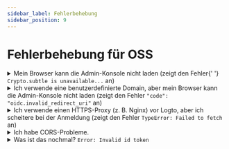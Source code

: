 ```yaml
---
sidebar_label: Fehlerbehebung
sidebar_position: 9
---
```


# Fehlerbehebung für OSS

<details>

<summary>
  Mein Browser kann die Admin-Konsole nicht laden (zeigt den Fehler{' '}
  <code>Crypto.subtle is unavailable...</code> an)
</summary>

Die Admin-Konsole verwendet die [Web Crypto API](https://developer.mozilla.org/en-US/docs/Web/API/Web_Crypto_API), die [sichere Kontexte](https://developer.mozilla.org/en-US/docs/Web/Security/Secure_Contexts) erfordert, d. h. HTTPS oder HTTP mit `localhost`.

Wenn du HTTP mit einer IP-Adresse oder einer benutzerdefinierten Domain verwendest, kann der Browser die Admin-Konsole nicht laden.

</details>

<details>

<summary>
  Ich verwende eine benutzerdefinierte Domain, aber mein Browser kann die Admin-Konsole nicht laden
  (zeigt den Fehler <code>"code": "oidc.invalid_redirect_uri"</code> an)
</summary>

Wenn du eine benutzerdefinierte Domain anstelle von `localhost` verwendest, musst du die Umgebungsvariable `ENDPOINT` auf die Logto-URL setzen. Dies liegt an der strengen Anforderung der Redirect-URI in OIDC. Siehe [Konfiguration](/concepts/core-service/configuration/) für Details.

</details>

<details>

<summary>
  Ich verwende einen HTTPS-Proxy (z. B. Nginx) vor Logto, aber ich scheitere bei der Anmeldung
  (zeigt den Fehler <code>TypeError: Failed to fetch</code> an)
</summary>

- Stelle zunächst sicher, dass du die Node-Umgebungsvariable `TRUST_PROXY_HEADER` auf `true` gesetzt hast. Siehe [Konfiguration](/concepts/core-service/configuration/#using-a-https-proxy) für Details.
- Außerdem musst du den Header `X-Forwarded-Proto` in deiner Proxy-Konfiguration auf `https` setzen. Siehe [Vertrauen in TLS-Offloading-Proxies](https://github.com/panva/node-oidc-provider/blob/main/docs/README.md#trusting-tls-offloading-proxies) für Details.

</details>

<details>

<summary>Ich habe CORS-Probleme.</summary>

- Wenn `ADMIN_ENDPOINT` nicht angegeben ist, wird `localhost:[admin-port]` in Logto für Cross-Origin Resource Sharing (CORS) zugelassen.
- Wenn `ADMIN_ENDPOINT` angegeben ist, werden nur Anfragen vom Ursprung von `ADMIN_ENDPOINT` zugelassen.

</details>

<details>

<summary>
  Was ist das nochmal? <code>Error: Invalid id token</code>
</summary>

Wenn du nicht mit deinen Tokens durcheinander kommst, wird dies in den meisten Fällen durch eine Zeitabweichung zwischen deinem Server und dem Client verursacht. Synchronisiere die Zeit sowohl auf deinem Server als auch auf dem Client und versuche es erneut.

</details>
